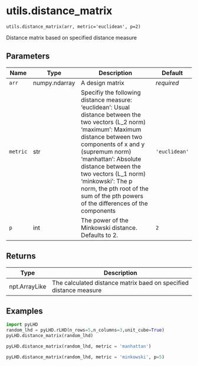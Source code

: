 # utils.distance_matrix { #pyLHD.utils.distance_matrix }

`utils.distance_matrix(arr, metric='euclidean', p=2)`

Distance matrix based on specified distance measure

## Parameters

| Name     | Type          | Description                                                                                                                                                                                                                                                                                                                                                      | Default       |
|----------|---------------|------------------------------------------------------------------------------------------------------------------------------------------------------------------------------------------------------------------------------------------------------------------------------------------------------------------------------------------------------------------|---------------|
| `arr`    | numpy.ndarray | A design matrix                                                                                                                                                                                                                                                                                                                                                  | _required_    |
| `metric` | str           | Specifiy the following distance measure:  'euclidean': Usual distance between the two vectors (L_2 norm) 'maximum': Maximum distance between two components of x and y (supremum norm) 'manhattan': Absolute distance between the two vectors (L_1 norm) 'minkowski': The p norm, the pth root of the sum of the pth powers of the differences of the components | `'euclidean'` |
| `p`      | int           | The power of the Minkowski distance. Defaults to 2.                                                                                                                                                                                                                                                                                                              | `2`           |

## Returns

| Type          | Description                                                       |
|---------------|-------------------------------------------------------------------|
| npt.ArrayLike | The calculated distance matrix baed on specified distance measure |

## Examples



```python
import pyLHD
random_lhd = pyLHD.rLHD(n_rows=5,n_columns=3,unit_cube=True)
pyLHD.distance_matrix(random_lhd)
```
```python
pyLHD.distance_matrix(random_lhd, metric = 'manhattan')
```
```python
pyLHD.distance_matrix(random_lhd, metric = 'minkowski', p=5)
```